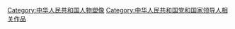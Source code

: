 [[Category:中华人民共和国人物塑像|Category:中华人民共和国人物塑像]]
[[Category:中华人民共和国党和国家领导人相关作品|Category:中华人民共和国党和国家领导人相关作品]]